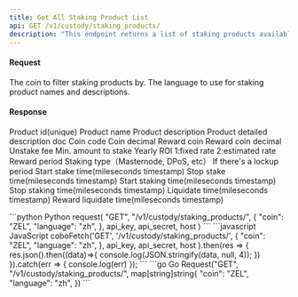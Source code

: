 ```yaml
---
title: Get All Staking Product List
api: GET /v1/custody/staking_products/ 
description: "This endpoint returns a list of staking products available for a given coin and language. The response is a JSON array containing objects with information about each staking product, such as the name, annual yield, and minimum staking amount."
---
```

#### Request 

<ParamField query="coin" type="String" >The coin to filter staking products by.</ParamField>
<ParamField query="language" type="String" >The language to use for staking product names and descriptions.</ParamField>

#### Response
<ResponseField name="product_id" type="Int" >Product id(unique)</ResponseField>
<ResponseField name="name" type="String" >Product name</ResponseField>
<ResponseField name="description" type="String" >Product description</ResponseField>
<ResponseField name="doc_src" type="String" >Product detailed description doc</ResponseField>
<ResponseField name="coin" type="String" >Coin code</ResponseField>
<ResponseField name="coin_decimal" type="Int" >Coin decimal</ResponseField>
<ResponseField name="reward_coin" type="String" >Reward coin</ResponseField>
<ResponseField name="reward_coin_decimal" type="Int" >Reward coin decimal</ResponseField>
<ResponseField name="unstake_fee" type="String" >Unstake fee</ResponseField>
<ResponseField name="min_amount" type="String" >Min. amount to stake</ResponseField>
<ResponseField name="rate" type="String" >Yearly ROI</ResponseField>
<ResponseField name="rate_type" type="Int" >1:fixed rate 2:estimated rate</ResponseField>
<ResponseField name="days" type="Int" >Reward period</ResponseField>
<ResponseField name="stake_type" type="String" >Staking type（Masternode, DPoS, etc）</ResponseField>
<ResponseField name="lockup" type="Bool" >If there's a lockup period</ResponseField>
<ResponseField name="start_stake_time" type="Int" >Start stake time(mileseconds timestamp)</ResponseField>
<ResponseField name="stop_stake_time" type="Int" >Stop stake time(mileseconds timestamp)</ResponseField>
<ResponseField name="start_staking_time" type="Int" >Start staking time(mileseconds timestamp)</ResponseField>
<ResponseField name="stop_staking_time" type="Int" >Stop staking time(mileseconds timestamp)</ResponseField>
<ResponseField name="liquidate_time" type="Int" >Liquidate time(mileseconds timestamp)</ResponseField>
<ResponseField name="reward_liquidate_time" type="Int" >Reward liquidate time(mileseconds timestamp)</ResponseField>



<RequestExample>
```python Python
request(
    "GET",
    "/v1/custody/staking_products/",
    {
        "coin": "ZEL",
        "language": "zh",
    },
    api_key, api_secret, host
)
```
```javascript JavaScript
coboFetch('GET', '/v1/custody/staking_products/',
        {
            "coin": "ZEL",
            "language": "zh",
        },
        api_key, api_secret, host
    ).then(res => {
        res.json().then((data)=>{
            console.log(JSON.stringify(data, null, 4));
        })
    }).catch(err => {
        console.log(err)
    });
```
```go Go
Request("GET", "/v1/custody/staking_products/", map[string]string{
    "coin": "ZEL",
    "language": "zh",
})
```
</RequestExample>

<ResponseExample>

</ResponseExample>
